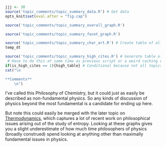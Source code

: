 ```r
jjj <- 30
source('topic_comments/topic_summary_data.R') # Get data
opts_knit$set(eval.after = "fig.cap")
```

```r
source('topic_comments/topic_summary_overall_graph.R')
```

```r
source('topic_comments/topic_summary_facet_graph.R')
```

```r
source('topic_comments/topic_summary_char_art.R') # Create table of all articles in topic
temp_dt
```

```r
source('topic_comments/topic_summary_high_cites.R') # Generate table of highly cited articles. 
 # Have to do this at same time as previous script or a weird caching error occurs.
if(is_high_cites == 1){high_table} # Conditional because not all topics have high cites
cat("\n

**Comments**
	\n")
```

I've called this Philosophy of Chemistry, but it could just as easily be described as non-fundamental physics. So any kinds of discussion of physics beyond the most fundamental is a candidate for ending up here.

But note this could easily be merged with the later topic on [Thermodynamics](#topic73), which captures a lot of recent work on philosophical issues arising out of the study of entropy. Looking at these graphs gives you a slight underestimate of how much time philosophers of physics (broadly construed) spend looking at anything other than maximally fundamental issues in physics. 